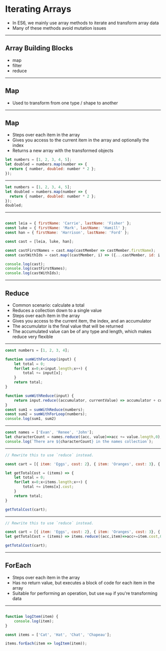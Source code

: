 
# Iterating Arrays

* In ES6, we mainly use array methods to iterate and transform array data
* Many of these methods avoid mutation issues

---

## Array Building Blocks

- map
- filter
- reduce 

---

## Map 

* Used to transform from one type / shape to another 

---

## Map 

* Steps over each item in the array
* Gives you access to the current item in the array and optionally the index
* Returns a new array with the transformed objects

```javascript
let numbers = [1, 2, 3, 4, 5];
let doubled = numbers.map(number => {
  return { number, doubled: number * 2 };
});

```
---

```javascript
let numbers = [1, 2, 3, 4, 5];
let doubled = numbers.map(number => {
  return { number, doubled: number * 2 };
});
doubled;
```

---

```javascript Mapping Arrays

const leia = { firstName: 'Carrie', lastName: 'Fisher' };
const luke = { firstName: 'Mark', lastName: 'Hamill' };
const han = { firstName: 'Harrison', lastName: 'Ford' };

const cast = [leia, luke, han];

const castFirstNames = cast.map(castMember => castMember.firstName);
const castWithIds = cast.map((castMember, i) => ({...castMember, id: i }));

console.log(cast);
console.log(castFirstNames);
console.log(castWithIds);
```

---

## Reduce

* Common scenario: calculate a total 
* Reduces a collection down to a single value
* Steps over each item in the array
* Gives you access to the current item, the index, and an accumulator
* The accumulator is the final value that will be returned 
* The accumulated value can be of any type and length, which makes reduce very flexible

---


```javascript Reducing Arrays
const numbers = [1, 2, 3, 4];

function sumWithForLoop(input) {
    let total = 0;
    for(let x=0;x<input.length;x++) {
        total += input[x];
    }
    return total;
}

function sumWithReduce(input) {
    return input.reduce((accumulator, currentValue) => accumulator + currentValue);
}
const sum1 = sumWithReduce(numbers);
const sum2 = sumWithForLoop(numbers);
console.log(sum1, sum2)
```

---


```javascript Return Type Does Not Need to Match Input
const names = ['Evan', 'Renee', 'John'];
let characterCount = names.reduce((acc, value)=>acc += value.length,0);
console.log(`There are ${characterCount} in the names collection`);
```
---

```javascript Exercise - Calculate the Total Cost of Items
// Rewrite this to use `reduce` instead.

const cart = [{ item: 'Eggs', cost: 2}, { item: 'Oranges', cost: 3}, { item: 'Avocado Toast', cost: 15}]

let getTotalCost = (items) => {
    let total = 0;
    for(let x=0;x<items.length;x++) {
        total += items[x].cost;
    }
    return total;
}

getTotalCost(cart);
```
---

```javascript Solution - Calculate the Total Cost of Items
// Rewrite this to use `reduce` instead.

const cart = [{ item: 'Eggs', cost: 2}, { item: 'Oranges', cost: 3}, { item: 'Avocado Toast', cost: 15}]
let getTotalCost = (items) => items.reduce((acc,item)=>acc+=item.cost,0);

getTotalCost(cart);
```
---

## ForEach

* Steps over each item in the array
* Has no return value, but executes a block of code for each item in the array
* Suitable for performing an operation, but use `map` if you're transforming data

---


```javascript ForEach Arrays

function logItem(item) {
    console.log(item);
}

const items = ['Cat', 'Hat', 'Chat', 'Chapeau'];

items.forEach(item => logItem(item));
```
